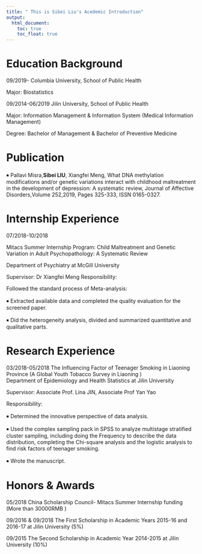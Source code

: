 ```yaml
---
title: " This is Sibei Liu's Acedemic Introduction"
output: 
  html_document:
    toc: true
    toc_float: true
---
```



# Education Background
09/2019-
Columbia University, School of Public Health

Major: Biostatistics

09/2014-06/2019 
Jilin University, School of Public Health

Major: Information Management & Information System (Medical Information Management)  

Degree: Bachelor of Management & Bachelor of Preventive Medicine


# Publication

￭ Pallavi Misra,**Sibei LIU**, Xiangfei Meng,
What DNA methylation modifications and/or genetic variations interact with childhood maltreatment in the development of depression: A systematic review, Journal of Affective Disorders,Volume 252,2019, Pages 325-333, ISSN 0165-0327.

# Internship Experience
07/2018-10/2018  

Mitacs Summer Internship Program: Child Maltreatment and Genetic Variation in Adult Psychopathology: A Systematic Review                       

Department of Psychiatry at McGill University

Supervisor: Dr Xiangfei Meng
Responsibility:

Followed the standard process of Meta-analysis: 

￭ Extracted available data and completed the quality evaluation for the screened paper.

￭ Did the heterogeneity analysis, divided and summarized quantitative and qualitative parts.

# Research Experience 
03/2018-05/2018 
The Influencing Factor of Teenager Smoking in Liaoning Province (A Global Youth Tobacco Survey in Liaoning )                      
Department of Epidemiology and Health Statistics at Jilin University

Supervisor: Associate Prof. Lina JIN, Associate Prof Yan Yao 

Responsibility:

￭ Determined the innovative perspective of data analysis.

￭ Used the complex sampling pack in SPSS to analyze multistage stratified cluster sampling, including doing the Frequency to describe the data distribution, completing the Chi-square analysis and the logistic analysis to find risk factors of teenager smoking.

￭ Wrote the manuscript. 


# Honors & Awards
05/2018 China Scholarship Council- Mitacs Summer Internship funding (More than 30000RMB ) 

09/2016 & 09/2018 The First Scholarship in Academic Years 2015-16 and 2016-17 at Jilin University (5%)

09/2015 The Second Scholarship in Academic Year 2014-2015 at Jilin University (10%)
